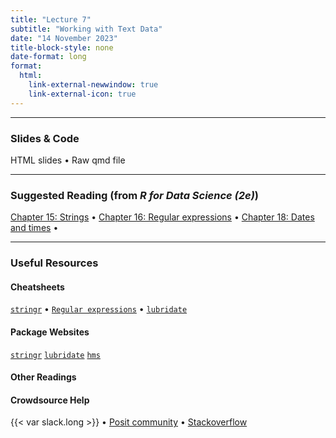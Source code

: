 ```yaml
---
title: "Lecture 7"
subtitle: "Working with Text Data"
date: "14 November 2023"
title-block-style: none
date-format: long
format:
  html:
    link-external-newwindow: true
    link-external-icon: true
---
```

---

### Slides & Code 

HTML slides • Raw qmd file

---

### Suggested Reading (from *R for Data Science (2e)*)

[Chapter 15: Strings](https://r4ds.hadley.nz/strings) •
[Chapter 16: Regular expressions](https://r4ds.hadley.nz/regexps) •
[Chapter 18: Dates and times](https://r4ds.hadley.nz/datetimes) •

---

### Useful Resources

#### Cheatsheets
[`stringr`](https://rstudio.github.io/cheatsheets/strings.pdf) • 
[`Regular expressions`](https://rstudio.github.io/cheatsheets/regex.pdf) • 
[`lubridate`](https://rstudio.github.io/cheatsheets/lubridate.pdf)

#### Package Websites
[`stringr`](https://stringr.tidyverse.org/)
[`lubridate`](https://lubridate.tidyverse.org/)
[`hms`](https://hms.tidyverse.org/)

#### Other Readings

#### Crowdsource Help

{{< var slack.long >}} • 
[Posit community](https://community.rstudio.com/) • 
[Stackoverflow](https://stackoverflow.com/)



